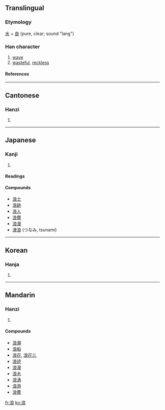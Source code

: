 {{see|浪}}

==Translingual==
===Etymology===
[[水]] + [[良]] (pure, clear; sound "lang")
===Han character===
{{Han char|rn=85|rad=水|as=07|sn=10|four=3713<sub>2</sub>|canj=水戈日女 (EIAV)}}
# [[wave]]
# [[wasteful]], [[reckless]]
====References====
{{Han ref|kx=0624.180|dkj=17482|dj=1022.030|hdz=31634.060|uh=6D6A|ud=28010|bh=AEF6|bd=44790}}

----
==Cantonese==
===Hanzi===
{{yue-hanzi|jyut=|y=long6}}
# {{defn|Cantonese}}

----
==Japanese==
===Kanji===
{{ja-kanji|grade=c|rs=水07}}
# {{defn|Japanese}} 
====Readings====
{{ja-readings|on=[[ろう]] (rō), [[らん]] (ran)|kun=[[なみ]] (nami)}}

====Compounds====
*[[浪士]]
*[[浪跡]]
*[[浪人]]
*[[浪費]]
*[[浪漫]]
*[[津浪]] (つなみ, tsunami)

----
==Korean==
===Hanja===
{{ko-hanja|hangeul=[[랑]]>[[낭]]|eumhun=|rv=rang>nang|mr=rang>nang|y=lang>nang}}
# {{defn|Korean}}

----
==Mandarin==
===Hanzi===
{{cmn-hanzi|pin=[[láng]] ([[lang2]]), [[làng]] ([[lang4]])|wg=lang<sup>2</sup>, lang<sup>4</sup>}}
# {{defn|Mandarin}}

====Compounds====
*[[浪潮]]
*[[浪船]]
*[[浪花]], [[浪花儿]]
*[[浪迹]]
*[[浪漫]]
*[[浪木]]
*[[浪涛]]
*[[浪游]]
*[[浪費]]

[[fr:浪]]
[[ko:浪]]